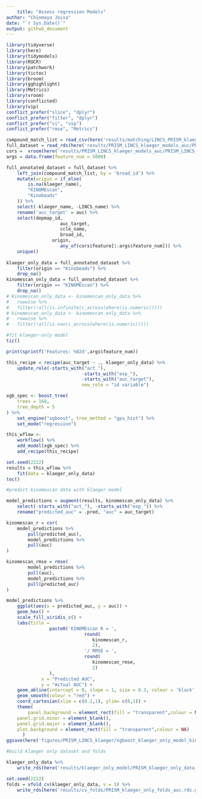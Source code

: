 ```yaml
---
	title: "Assess regression Models"
author: "Chinmaya Joisa"
date: "`r Sys.Date()`"
output: github_document
---
```

	
```r
library(tidyverse)
library(here)
library(tidymodels)
library(ROCR)
library(patchwork)
library(tictoc)
library(broom)
library(gghighlight)
library(Metrics)
library(vroom)
library(conflicted)
library(vip)
conflict_prefer("slice", "dplyr")
conflict_prefer("filter", "dplyr")
conflict_prefer("vi", "vip")
conflict_prefer("rmse", "Metrics")
```

```r
compound_match_list = read_csv(here('results/matching/LINCS_PRISM_klaeger_combined_drug_matches_final.csv'))
full_dataset = read_rds(here('results/PRISM_LINCS_klaeger_models_auc/PRISM_LINCS_klaeger_data_for_ml_5000feat_auc.rds.gz'))
cors =  vroom(here('results/PRISM_LINCS_klaeger_models_auc/PRISM_LINCS_klaeger_data_feature_correlations_auc.csv'))
args = data.frame(feature_num = 5000)
```

```r
full_annotated_dataset = full_dataset %>% 
	left_join(compound_match_list, by = 'broad_id') %>% 
	mutate(origin = if_else(
		is.na(klaeger_name),
		"KINOMEscan",
		"Kinobeads"
	)) %>% 
	select(-klaeger_name, -LINCS_name) %>% 
	rename('auc_target' = auc) %>% 
	select(depmap_id,
					auc_target,
					ccle_name,
					broad_id,
				 origin,
					any_of(cors$feature[1:args$feature_num])) %>% 
	unique()
	
klaeger_only_data = full_annotated_dataset %>% 
	filter(origin == "Kinobeads") %>% 
	drop_na()
kinomescan_only_data = full_annotated_dataset %>% 
	filter(origin == "KINOMEscan") %>% 
	drop_na()
# kinomescan_only_data <- kinomescan_only_data %>% 
#   rowwise %>% 
#   filter(!all(is.infinite(c_across(where(is.numeric)))))
# kinomescan_only_data <- kinomescan_only_data %>% 
#   rowwise %>% 
#   filter(!all(is.nan(c_across(where(is.numeric)))))
```

```r
#fit klaeger-only model 
tic()

print(sprintf('Features: %02d',args$feature_num))

this_recipe = recipe(auc_target ~ ., klaeger_only_data) %>%
	update_role(-starts_with("act_"),
							-starts_with("exp_"),
							-starts_with("auc_target"),
							new_role = "id variable")

xgb_spec <- boost_tree(
	trees = 168, 
	tree_depth = 5                
) %>% 
	set_engine("xgboost", tree_method = "gpu_hist") %>% 
	set_mode("regression")

this_wflow <-
	workflow() %>%
	add_model(xgb_spec) %>%
	add_recipe(this_recipe) 

set.seed(2222)
results = this_wflow %>% 
	fit(data = klaeger_only_data) 
toc()
```

```r
#predict kinomescan data with klaeger model 

model_predictions = augment(results, kinomescan_only_data) %>% 
	select(-starts_with("act_"), -starts_with("exp_")) %>% 
	rename("predicted_auc" = .pred, "auc" = auc_target)

kinomescan_r = cor(
	model_predictions %>% 
		pull(predicted_auc),
		model_predictions %>% 
		pull(auc)
)

kinomescan_rmse = rmse(	
		model_predictions %>% 
		pull(auc),
		model_predictions %>% 
		pull(predicted_auc)
)

model_predictions %>%
	ggplot(aes(x = predicted_auc, y = auc)) +
	geom_hex() +
	scale_fill_viridis_c() +
	labs(title = 
			 	paste0('KINOMEscan R = ',
			 				 round(
			 				 	kinomescan_r,
			 				 	2),
			 				 '/ RMSE = ',
			 				 round(
			 				 	kinomescan_rmse,
			 				 	2)
			 	), 
			 x = "Predicted AUC",
			 y = "Actual AUC") +
	geom_abline(intercept = 0, slope = 1, size = 0.3, colour = 'black', linetype = 3) +
	geom_smooth(colour = "red") +
	coord_cartesian(xlim = c(0.2,1), ylim= c(0,1)) +
	theme(
		panel.background = element_rect(fill = "transparent",colour = NA),
    panel.grid.minor = element_blank(), 
    panel.grid.major = element_blank(),
    plot.background = element_rect(fill = "transparent",colour = NA)
      )
ggsave(here('figures/PRISM_LINCS_klaeger/xgboost_klaeger_only_model_kinomescan_predictions.png'), height = 7, width = 10)
```

```r
#build klaeger only dataset and folds 

klaeger_only_data %>% 
	write_rds(here('results/klaeger_only_model/PRISM_klaeger_only_data_5000feat_auc.rds.gz'), compress = "gz")

set.seed(2222)
folds = vfold_cv(klaeger_only_data, v = 5) %>% 
	write_rds(here('results/cv_folds/PRISM_klaeger_only_folds_auc.rds.gz'), compress = "gz")
```

